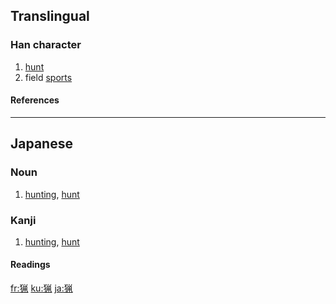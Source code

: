 {{see|獵}}

==Translingual==
===Han character===
{{Han char|rn=94|rad=犬|as=08|sn=11|four=|canj=大竹火竹弓 (KHFHN)}}
# [[hunt]]
# field [[sport]]s
====References====
{{Han ref|kx=0714.051|dkj=20512|dj=1126.050|hdz=21354.141|uh=731F|ud=29471}}

----
==Japanese==
===Noun===
{{ja-noun|k|hira=りょう|rom=ryō}}

# [[hunting]], [[hunt]]

===Kanji===
{{ja-kanji|grade=c|rs=犬08}}
# [[hunting]], [[hunt]]
====Readings====
{{ja-readings|on=[[りょう]] (ryō)|kun=[[かり]] (kari), [[かる]] (karu)}}

[[fr:猟]]
[[ku:猟]]
[[ja:猟]]